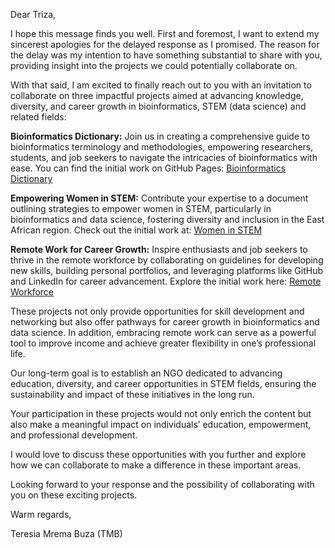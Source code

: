 Dear Triza,

I hope this message finds you well. First and foremost, I want to extend my sincerest apologies for the delayed response as I promised. The reason for the delay was my intention to have something substantial to share with you, providing insight into the projects we could potentially collaborate on.

With that said, I am excited to finally reach out to you with an invitation to collaborate on three impactful projects aimed at advancing knowledge, diversity, and career growth in bioinformatics, STEM (data science) and related fields:

**Bioinformatics Dictionary:** Join us in creating a comprehensive guide to bioinformatics terminology and methodologies, empowering researchers, students, and job seekers to navigate the intricacies of bioinformatics with ease. You can find the initial work on GitHub Pages: [Bioinformatics Dictionary](https://tmbuza.github.io/bioinformatics-dictionary/)

**Empowering Women in STEM:** Contribute your expertise to a document outlining strategies to empower women in STEM, particularly in bioinformatics and data science, fostering diversity and inclusion in the East African region. Check out the initial work at: [Women in STEM]()

**Remote Work for Career Growth:** Inspire enthusiasts and job seekers to thrive in the remote workforce by collaborating on guidelines for developing new skills, building personal portfolios, and leveraging platforms like GitHub and LinkedIn for career advancement. Explore the initial work here: [Remote Workforce]()

These projects not only provide opportunities for skill development and networking but also offer pathways for career growth in bioinformatics and data science. In addition, embracing remote work can serve as a powerful tool to improve income and achieve greater flexibility in one's professional life.

Our long-term goal is to establish an NGO dedicated to advancing education, diversity, and career opportunities in STEM fields, ensuring the sustainability and impact of these initiatives in the long run.

Your participation in these projects would not only enrich the content but also make a meaningful impact on individuals' education, empowerment, and professional development.

I would love to discuss these opportunities with you further and explore how we can collaborate to make a difference in these important areas.

Looking forward to your response and the possibility of collaborating with you on these exciting projects.

Warm regards,

Teresia Mrema Buza (TMB)